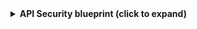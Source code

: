 <details>
<summary><b>API Security blueprint (click to expand)</b></summary>

```json showLineNumbers
{
  "identifier": "checkmarxApiSec",
  "title": "Checkmarx API Security",
  "icon": "Checkmarx",
  "schema": {
    "properties": {
      "riskId": {
        "type": "string",
        "title": "Risk ID",
        "description": "The unique identifier for the API security risk."
      },
      "apiId": {
        "type": "string",
        "title": "API ID",
        "description": "The identifier of the API associated with the risk."
      },
      "severity": {
        "type": "string",
        "title": "Severity",
        "enum": [
          "low",
          "medium",
          "high",
          "critical"
        ],
        "description": "The severity level of the API security risk."
      },
      "name": {
        "type": "string",
        "title": "Name",
        "description": "The name of the API security risk."
      },
      "status": {
        "type": "string",
        "title": "Status",
        "enum": [
          "new",
          "recurrent",
          "fixed"
        ],
        "description": "The status of the API security risk."
      },
      "httpMethod": {
        "type": "string",
        "title": "HTTP Method",
        "description": "The HTTP method associated with the API risk (e.g., GET, POST)."
      },
      "url": {
        "type": "string",
        "title": "URL",
        "description": "The URL endpoint associated with the API risk."
      },
      "origin": {
        "type": "string",
        "title": "Origin",
        "description": "The origin or source of the API risk."
      },
      "documented": {
        "type": "boolean",
        "title": "Documented",
        "description": "Indicates whether the API is documented."
      },
      "authenticated": {
        "type": "boolean",
        "title": "Authenticated",
        "description": "Indicates whether the API requires authentication."
      },
      "discoveryDate": {
        "type": "string",
        "format": "date-time",
        "title": "Discovery Date",
        "description": "The date and time when the API risk was discovered."
      },
      "scanId": {
        "type": "string",
        "title": "Scan ID",
        "description": "The identifier of the scan in which the risk was found."
      },
      "sastRiskId": {
        "type": "string",
        "title": "SAST Risk ID",
        "description": "The identifier of the related SAST risk, if available."
      },
      "projectId": {
        "type": "string",
        "title": "Project ID",
        "description": "The identifier of the project associated with the API risk."
      },
      "state": {
        "type": "string",
        "title": "State",
        "enum": [
          "to_verify",
          "confirmed",
          "urgent",
          "not_exploitable",
          "proposed_not_exploitable",
          "false_positive"
        ],
        "description": "The state of the API security risk."
      }
    },
    "required": [
      "riskId",
      "apiId",
      "name",
      "status",
      "state"
    ]
  },
  "relations": {
    "scan": {
      "title": "Scan",
      "target": "checkmarxScan",
      "many": false,
      "required": false
    }
  }
}
```

</details>
